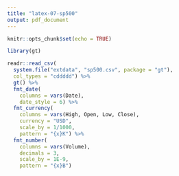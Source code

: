 ```yaml
---
title: "latex-07-sp500"
output: pdf_document
---
```


```r
knitr::opts_chunk$set(echo = TRUE)

library(gt)
```


```r
readr::read_csv(
  system.file("extdata", "sp500.csv", package = "gt"),
  col_types = "cddddd") %>%
  gt() %>%
  fmt_date(
    columns = vars(Date),
    date_style = 6) %>%
  fmt_currency(
    columns = vars(High, Open, Low, Close),
    currency = "USD",
    scale_by = 1/1000,
    pattern = "{x}K") %>%
  fmt_number(
    columns = vars(Volume),
    decimals = 3,
    scale_by = 1E-9,
    pattern = "{x}B")
```
